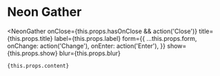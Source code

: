 
# Neon Gather

<NeonGather
    onClose={this.props.hasOnClose && action('Close')}
    title={this.props.title}
    label={this.props.label}
    form={{
        ...this.props.form,
        onChange: action('Change'),
        onEnter: action('Enter'),
    }}
    show={this.props.show}
    blur={this.props.blur}
>
    {this.props.content}
</NeonGather>
